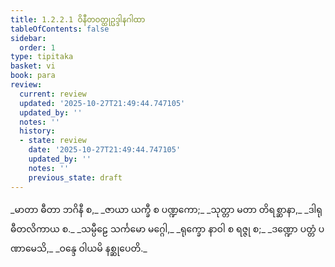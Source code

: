 ```yaml
---
title: 1.2.2.1 ဝိနီတဝတ္ထုဥဒ္ဒါနဂါထာ
tableOfContents: false
sidebar:
  order: 1
type: tipitaka
basket: vi
book: para
review:
  current: review
  updated: '2025-10-27T21:49:44.747105'
  updated_by: ''
  notes: ''
  history:
  - state: review
    date: '2025-10-27T21:49:44.747105'
    updated_by: ''
    notes: ''
    previous_state: draft
---
```



<ReviewStatus review={frontmatter.review} showDetails={true} />

<HypothesisAnnotation frontmatter={frontmatter} />

<DynamicBreadcrumb />

<Paragraph number="1111" type="verses" book="para">
_မာတာ ဓီတာ ဘဂိနီ စ,_  
_ဇာယာ ယက္ခီ စ ပဏ္ဍကော;_  
_သုတ္တာ မတာ တိရစ္ဆာနာ,_  
_ဒါရုဓီတလိကာယ စ._  

</Paragraph>

<Paragraph number="1112" type="verses" book="para">
_သမ္ပီဠေ သင်္ကမော မဂ္ဂေါ,_  
_ရုက္ခော နာဝါ စ ရဇ္ဇု စ;_  
_ဒဏ္ဍော ပတ္တံ ပဏာမေသိ,_  
_ဝန္ဒေ ဝါယမိ နစ္ဆုပေတိ._
</Paragraph>